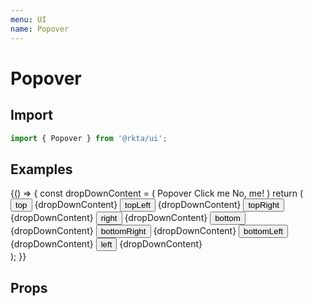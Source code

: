 ```yaml
---
menu: UI
name: Popover
---
```



# Popover

## Import
```javascript
import { Popover } from '@rkta/ui';
```

## Examples

<Playground>
  {() => {
    const dropDownContent = (
      <List rize={2}>
        <ListTitle>Popover</ListTitle>
        <ListButton>Click me</ListButton>
        <ListButton>No, me!</ListButton>
      </List>
    )
    return (
      <div style={{ padding: 8 }}>
        <Popover align="top">
          <Button bgColor="primary" rounded hardRight>top</Button>
          {dropDownContent}
        </Popover>
        <Popover align="topLeft">
          <Button bgColor="primary" hard>topLeft</Button>
          {dropDownContent}
        </Popover>
        <Popover align="topRight">
          <Button bgColor="primary" hard>topRight</Button>
          {dropDownContent}
        </Popover>
        <Popover align="right">
          <Button bgColor="primary" hard>right</Button>
          {dropDownContent}
        </Popover>
        <Popover align="bottom">
          <Button bgColor="primary" hard>bottom</Button>
          {dropDownContent}
        </Popover>
        <Popover align="bottomRight">
          <Button bgColor="primary" hard>bottomRight</Button>
          {dropDownContent}
        </Popover>
        <Popover align="bottomLeft">
          <Button bgColor="primary" hard>bottomLeft</Button>
          {dropDownContent}
        </Popover>
        <Popover align="left">
          <Button bgColor="primary" rounded hardLeft>left</Button>
          {dropDownContent}
        </Popover>
      </div>
    );
  }}
</Playground>

## Props

<Props of={Popover} />
